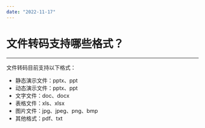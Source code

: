 ```yaml
---
date: "2022-11-17"
---
```

# 文件转码支持哪些格式？

- - -

文件转码目前支持以下格式：

- 静态演示文件：pptx、ppt
- 动态演示文件：pptx、ppt
- 文字文件：doc、docx
- 表格文件：xls、xlsx
- 图片文件：jpg、jpeg、png、bmp
- 其他格式：pdf、txt